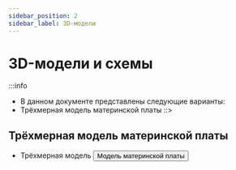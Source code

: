 ```yaml
---
sidebar_position: 2
sidebar_label: 3D-модели
---
```




# 3D-модели и схемы

:::info
* В данном документе представлены следующие варианты:
* Трёхмерная модель материнской платы
::>



## Трёхмерная модель материнской платы

* Трёхмерная модель
    <Button variant="contained" disableElevation href="https://cdn.mellow.klipper.cn/STEP/%D0%A0%D0%B5%D0%B7%D0%B8%D0%BD%D0%B2%D0%B0%D1%8F_%D0%BF%D0%BB%D0%B0%D1%82%D0%B0.zip">Модель материнской платы</Button>
